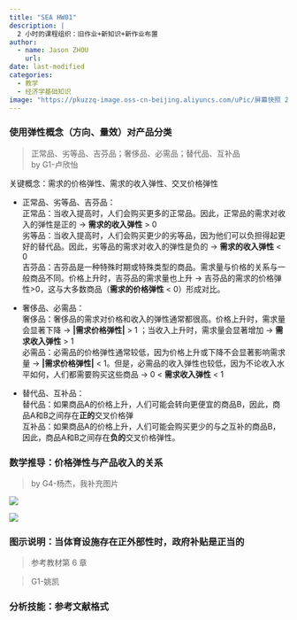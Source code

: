 ```yaml
---
title: "SEA HW01"
description: |
  2 小时的课程组织：旧作业+新知识+新作业布置
author:
  - name: Jason ZHOU
    url: 
date: last-modified
categories:
  - 教学
  - 经济学基础知识
image: "https://pkuzzq-image.oss-cn-beijing.aliyuncs.com/uPic/屏幕快照 2023-07-07 的 14.05.45 下午.png"
---
```


### 使用弹性概念（方向、量效）对产品分类
>正常品、劣等品、吉芬品；奢侈品、必需品；替代品、互补品
><br>by G1-卢欣怡

关键概念：需求的价格弹性、需求的收入弹性、交叉价格弹性

- 正常品、劣等品、吉芬品：
<br>正常品：当收入提高时，人们会购买更多的正常品。因此，正常品的需求对收入的弹性是正的 → **需求的收入弹性** > 0 
<br>劣等品：当收入提高时，人们会购买更少的劣等品，因为他们可以负担得起更好的替代品。因此，劣等品的需求对收入的弹性是负的 → **需求的收入弹性** < 0
<br>吉芬品：吉芬品是一种特殊时期或特殊类型的商品。需求量与价格的关系与一般商品不同。价格上升时，吉芬品的需求量也上升 → 吉芬品的需求的价格弹性>0，这与大多数商品（**需求的价格弹性** < 0）形成对比。

- 奢侈品、必需品：
<br>奢侈品：奢侈品的需求对价格和收入的弹性通常都很高。价格上升时，需求量会显著下降 → **|需求价格弹性|** > 1 ；当收入上升时，需求量会显著增加 → **需求收入弹性** > 1
<br>必需品：必需品的价格弹性通常较低，因为价格上升或下降不会显著影响需求量 →  **|需求价格弹性|** < 1。但是，必需品的收入弹性也较低，因为不论收入水平如何，人们都需要购买这些商品 → 0 < **需求收入弹性** < 1

- 替代品、互补品：
<br>替代品：如果商品A的价格上升，人们可能会转向更便宜的商品B，因此，商品A和B之间存在**正的**交叉价格弹
<br>互补品：如果商品A的价格上升，人们可能会购买更少的与之互补的商品B，因此，商品A和B之间存在**负的**交叉价格弹性。


### 数学推导：价格弹性与产品收入的关系
>by G4-杨杰，我补充图片

![](https://pkuzzq-image.oss-cn-beijing.aliyuncs.com/uPic/屏幕快照 2023-07-07 的 14.05.45 下午.png)

![](https://pkuzzq-image.oss-cn-beijing.aliyuncs.com/uPic/n4dKmm.png)

### 图示说明：当体育设施存在正外部性时，政府补贴是正当的
>参考教材第 6 章

>G1-姚凯

### 分析技能：参考文献格式